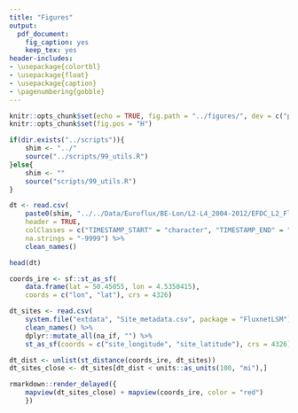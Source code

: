```yaml
---
title: "Figures"
output:
  pdf_document:
    fig_caption: yes
    keep_tex: yes
header-includes: 
- \usepackage{colortbl}
- \usepackage{float}
- \usepackage{caption}
- \pagenumbering{gobble}
---
```


\arrayrulecolor{white}
```r
knitr::opts_chunk$set(echo = TRUE, fig.path = "../figures/", dev = c("pdf"))
knitr::opts_chunk$set(fig.pos = "H")
```

\pagebreak

```r
if(dir.exists("../scripts")){
    shim <- "../"
    source("../scripts/99_utils.R")
}else{
    shim <- ""
    source("scripts/99_utils.R")
}
```

```r
dt <- read.csv(
    paste0(shim, "../../Data/Euroflux/BE-Lon/L2-L4_2004-2012/EFDC_L2_Flx_BELon_2008_v017_30m.txt"),
    header = TRUE,
    colClasses = c("TIMESTAMP_START" = "character", "TIMESTAMP_END" = "character"),
    na.strings = "-9999") %>%
    clean_names()

head(dt)
```

```r

coords_ire <- sf::st_as_sf(
    data.frame(lat = 50.45055, lon = 4.5350415),
    coords = c("lon", "lat"), crs = 4326)

dt_sites <- read.csv(
    system.file("extdata", "Site_metadata.csv", package = "FluxnetLSM")) %>%
    clean_names() %>%
    dplyr::mutate_all(na_if, "") %>%
    st_as_sf(coords = c("site_longitude", "site_latitude"), crs = 4326)

dt_dist <- unlist(st_distance(coords_ire, dt_sites))
dt_sites_close <- dt_sites[dt_dist < units::as_units(100, "mi"),]

rmarkdown::render_delayed({
    mapview(dt_sites_close) + mapview(coords_ire, color = "red")
    })
```
